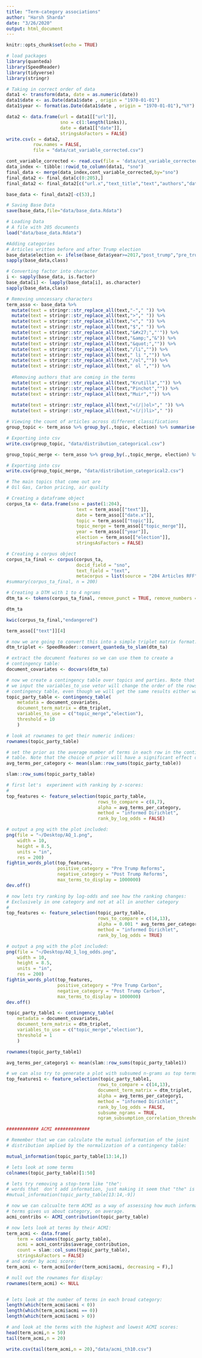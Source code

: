 ```yaml
---
title: "Term-category associations"
author: "Harsh Sharda"
date: "3/26/2020"
output: html_document
---
```


```r
knitr::opts_chunk$set(echo = TRUE)
```

```r
# load packages
library(quanteda)
library(SpeedReader)
library(tidyverse)
library(stringr)
```

```r
# Taking in correct order of data
data1 <- transform(data, date = as.numeric(date))
data1$date <- as.Date(data1$date , origin = "1970-01-01")
data1$year <- format(as.Date(data1$date , origin = "1970-01-01"),"%Y")

data2 <- data.frame(url = data1[["url"]],
                    sno = c(1:length(links)),
                    date = data1[["date"]],
                    stringsAsFactors = FALSE)
write.csv(x = data2,
          row.names = FALSE,
          file = "data/cat_variable_corrected.csv")
```

```r
cont_variable_corrected <- read.csv(file = 'data/cat_variable_corrected.csv')
data_index <- tibble::rowid_to_column(data1, "sno")
final_data <- merge(data_index,cont_variable_corrected,by="sno")
final_data2 <- final_data[c(0:205),]
final_data2 <- final_data2[c("url.x","text_title","text","authors","date.x","year","topic", "topic_merge")]

base_data <- final_data2[-c(53),]

# Saving Base Data
save(base_data,file="data/base_data.Rdata")
```


```r
# Loading Data
# A file with 205 documents
load("data/base_data.Rdata")
```

```r
#Adding categories
# Articles written before and after Trump election
base_data$election <- ifelse(base_data$year>=2017,"post_trump","pre_trump")
sapply(base_data,class)

# Converting factor into character
i <- sapply(base_data, is.factor)
base_data[i] <- lapply(base_data[i], as.character)
sapply(base_data,class)
```

```r
# Removing unncessary characters
term_asso <- base_data %>%
  mutate(text = stringr::str_replace_all(text,"-"," ")) %>%
  mutate(text = stringr::str_replace_all(text,">"," ")) %>%
  mutate(text = stringr::str_replace_all(text,"<"," ")) %>%
  mutate(text = stringr::str_replace_all(text,"$"," ")) %>%
  mutate(text = stringr::str_replace_all(text,"&#x27;","'")) %>%
  mutate(text = stringr::str_replace_all(text,"&amp;","&")) %>%
  mutate(text = stringr::str_replace_all(text,"&quot;","")) %>%
  mutate(text = stringr::str_replace_all(text,"/li","")) %>%
  mutate(text = stringr::str_replace_all(text," li ","")) %>%
  mutate(text = stringr::str_replace_all(text,"/ol","")) %>%
  mutate(text = stringr::str_replace_all(text," ol ","")) %>%
  
  #Removing authors that are coming in the terms
  mutate(text = stringr::str_replace_all(text,"Krutilla","")) %>%
  mutate(text = stringr::str_replace_all(text,"Pinchot","")) %>%
  mutate(text = stringr::str_replace_all(text,"Muir","")) %>%
  
  mutate(text = stringr::str_replace_all(text,"<(/|)ol>"," ")) %>%
  mutate(text = stringr::str_replace_all(text,"<(/|)li>"," "))
```


```r
# Viewing the count of articles across different classifications
group_topic <- term_asso %>% group_by(.,topic, election) %>% summarise(count = n())

# Exporting into csv
write.csv(group_topic, "data/distribution_categorical.csv")

group_topic_merge <- term_asso %>% group_by(.,topic_merge, election) %>% summarise(count = n())

# Exporting into csv
write.csv(group_topic_merge, "data/distribution_categorical2.csv")

# The main topics that come out are
# Oil Gas, Carbon pricing, air quality
```


```r
# Creating a dataframe object
corpus_ta <- data.frame(sno = paste(1:204),
                          text = term_asso[["text"]],
                          date = term_asso[["date.x"]],
                          topic = term_asso[["topic"]],
                          topic_merge = term_asso[["topic_merge"]],
                          year = term_asso[["year"]],
                          election = term_asso[["election"]],
                          stringsAsFactors = FALSE)
```

```r
# Creating a corpus object
corpus_ta_final <- corpus(corpus_ta,
                          docid_field = "sno",
                          text_field = "text",
                          metacorpus = list(source = "204 Articles RFF"))
#summary(corpus_ta_final, n = 200)
```

```r
# Creating a DTM with 1 to 4 ngrams
dtm_ta <- tokens(corpus_ta_final, remove_punct = TRUE, remove_numbers = TRUE) %>% tokens_ngrams(., n = 1:4) %>% dfm(.)

dtm_ta

kwic(corpus_ta_final,"endangered")

term_asso[["text"]][4]
```

```r
# now we are going to convert this into a simple triplet matrix format:
dtm_triplet <- SpeedReader::convert_quanteda_to_slam(dtm_ta)
```


```r
# extract the document features so we can use them to create a
# contingency table:
document_covariates <- docvars(dtm_ta)

# now we create a contingency table over topics and parties. Note that the order
# we input the variables_to_use vetor will change the order of the rows in the
# contingency table, even though we will get the same results either way:
topic_party_table <- contingency_table(
    metadata = document_covariates,
    document_term_matrix = dtm_triplet,
    variables_to_use = c("topic_merge","election"),
    threshold = 10
    )
```

```r
# look at rownames to get their numeric indices:
rownames(topic_party_table)
```

```r
# set the prior as the average number of terms in each row in the contingency
# table. Note that the choice of prior will have a significant effect on results
avg_terms_per_category <- mean(slam::row_sums(topic_party_table))

slam::row_sums(topic_party_table)
```


```r
# first let's  experiment with ranking by z-scores:
# 
top_features <- feature_selection(topic_party_table,
                                  rows_to_compare = c(8,7),
                                  alpha = avg_terms_per_category,
                                  method = "informed Dirichlet",
                                  rank_by_log_odds = FALSE)
```

```r
# output a png with the plot included:
png(file = "~/Desktop/AQ_1.png",
    width = 10,
    height = 8.5,
    units = "in",
    res = 200)
fightin_words_plot(top_features,
                   positive_category = "Pre Trump Reforms",
                   negative_category = "Post Trump Reforms",
                   max_terms_to_display = 1000000)
dev.off()
```


```r
# now lets try ranking by log-odds and see how the ranking changes:
# Exclusively in one category and not at all in another category
# 
top_features <- feature_selection(topic_party_table,
                                  rows_to_compare = c(14,13),
                                  alpha = 0.001 * avg_terms_per_category,
                                  method = "informed Dirichlet",
                                  rank_by_log_odds = TRUE)
```


```r
# output a png with the plot included:
png(file = "~/Desktop/AQ_1_log_odds.png",
    width = 10,
    height = 8.5,
    units = "in",
    res = 200)
fightin_words_plot(top_features,
                   positive_category = "Pre Trump Carbon",
                   negative_category = "Post Trump Carbon",
                   max_terms_to_display = 1000000)
dev.off()
```


```r

topic_party_table1 <- contingency_table(
    metadata = document_covariates,
    document_term_matrix = dtm_triplet,
    variables_to_use = c("topic_merge","election"),
    threshold = 1
    )

rownames(topic_party_table1)

avg_terms_per_category1 <- mean(slam::row_sums(topic_party_table1))

# we can also try to generate a plot with subsumed n-grams as top terms:
top_features1 <- feature_selection(topic_party_table1,
                                  rows_to_compare = c(14,13),
                                  document_term_matrix = dtm_triplet,
                                  alpha = avg_terms_per_category1,
                                  method = "informed Dirichlet",
                                  rank_by_log_odds = FALSE,
                                  subsume_ngrams = TRUE,
                                  ngram_subsumption_correlation_threshold = 0.5)
```

```r
############ ACMI #############

# Remember that we can calculate the mutual information of the joint
# distribution implied by the normalization of a contingency table:

mutual_information(topic_party_table[13:14,]) 

# lets look at some terms
colnames(topic_party_table)[1:50]

# lets try removing a stop-term like "the":
# words that  don't add information, just making it seem that "the" is the stop word
#mutual_information(topic_party_table[13:14,-9])

# now we can calcualte term ACMI as a way of assessing how much information each
# terms gives us about category, on average.
acmi_contribs <- ACMI_contribution(topic_party_table)

# now lets look at terms by their ACMI:
term_acmi <- data.frame(
    term = colnames(topic_party_table),
    acmi = acmi_contribs$average_contribution,
    count = slam::col_sums(topic_party_table),
    stringsAsFactors = FALSE)
# and order by acmi score:
term_acmi <- term_acmi[order(term_acmi$acmi, decreasing = F),]

# null out the rownames for display:
rownames(term_acmi) <- NULL


# lets look at the number of terms in each broad category:
length(which(term_acmi$acmi < 0))
length(which(term_acmi$acmi == 0))
length(which(term_acmi$acmi > 0))

# and look at the terms with the highest and lowest ACMI scores:
head(term_acmi,n = 50)
tail(term_acmi,n = 20)

write.csv(tail(term_acmi,n = 20),"data/acmi_th10.csv")

```


